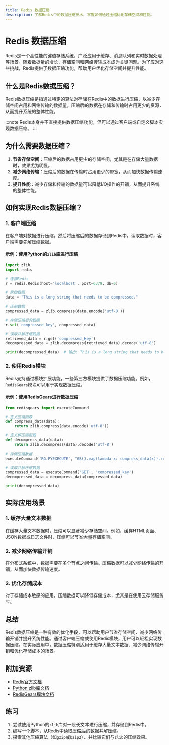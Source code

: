 ```yaml
---
title: Redis 数据压缩
description: 了解Redis中的数据压缩技术，掌握如何通过压缩优化存储空间和性能。
---
```


# Redis 数据压缩

Redis是一个高性能的键值存储系统，广泛应用于缓存、消息队列和实时数据处理等场景。随着数据量的增长，存储空间和网络传输成本成为关键问题。为了应对这些挑战，Redis提供了数据压缩功能，帮助用户优化存储空间并提升性能。

## 什么是Redis数据压缩？

Redis数据压缩是指通过特定的算法对存储在Redis中的数据进行压缩，以减少存储空间占用和网络传输的数据量。压缩后的数据在存储和传输时占用更少的资源，从而提升系统的整体性能。

:::note
Redis本身并不直接提供数据压缩功能，但可以通过客户端或自定义脚本实现数据压缩。
:::

## 为什么需要数据压缩？

1. **节省存储空间**：压缩后的数据占用更少的存储空间，尤其是在存储大量数据时，效果尤为明显。
2. **减少网络传输**：压缩后的数据在传输时占用更少的带宽，从而加快数据传输速度。
3. **提升性能**：减少存储和传输的数据量可以降低I/O操作的开销，从而提升系统的整体性能。

## 如何实现Redis数据压缩？

### 1. 客户端压缩

在客户端对数据进行压缩，然后将压缩后的数据存储到Redis中。读取数据时，客户端需要先解压缩数据。

#### 示例：使用Python的`zlib`库进行压缩

```python
import zlib
import redis

# 连接Redis
r = redis.Redis(host='localhost', port=6379, db=0)

# 原始数据
data = "This is a long string that needs to be compressed."

# 压缩数据
compressed_data = zlib.compress(data.encode('utf-8'))

# 存储压缩后的数据
r.set('compressed_key', compressed_data)

# 读取并解压缩数据
retrieved_data = r.get('compressed_key')
decompressed_data = zlib.decompress(retrieved_data).decode('utf-8')

print(decompressed_data)  # 输出: This is a long string that needs to be compressed.
```

### 2. 使用Redis模块

Redis支持通过模块扩展功能，一些第三方模块提供了数据压缩功能。例如，`RedisGears`模块可以用于实现数据压缩。

#### 示例：使用RedisGears进行数据压缩

```python
from redisgears import executeCommand

# 定义压缩函数
def compress_data(data):
    return zlib.compress(data.encode('utf-8'))

# 定义解压缩函数
def decompress_data(data):
    return zlib.decompress(data).decode('utf-8')

# 存储压缩数据
executeCommand('RG.PYEXECUTE', "GB().map(lambda x: compress_data(x)).run('compressed_key')")

# 读取并解压缩数据
compressed_data = executeCommand('GET', 'compressed_key')
decompressed_data = decompress_data(compressed_data)

print(decompressed_data)
```

## 实际应用场景

### 1. 缓存大量文本数据

在缓存大量文本数据时，压缩可以显著减少存储空间。例如，缓存HTML页面、JSON数据或日志文件时，压缩可以节省大量存储空间。

### 2. 减少网络传输开销

在分布式系统中，数据需要在多个节点之间传输。压缩数据可以减少网络传输的开销，从而加快数据传输速度。

### 3. 优化存储成本

对于存储成本敏感的应用，压缩数据可以降低存储成本，尤其是在使用云存储服务时。

## 总结

Redis数据压缩是一种有效的优化手段，可以帮助用户节省存储空间、减少网络传输开销并提升系统性能。通过客户端压缩或使用Redis模块，用户可以轻松实现数据压缩。在实际应用中，数据压缩特别适用于缓存大量文本数据、减少网络传输开销和优化存储成本的场景。

## 附加资源

- [Redis官方文档](https://redis.io/documentation)
- [Python zlib库文档](https://docs.python.org/3/library/zlib.html)
- [RedisGears模块文档](https://oss.redislabs.com/redisgears/)

## 练习

1. 尝试使用Python的`zlib`库对一段长文本进行压缩，并存储到Redis中。
2. 编写一个脚本，从Redis中读取压缩后的数据并解压缩。
3. 探索其他压缩算法（如`gzip`或`bzip2`），并比较它们与`zlib`的压缩效果。
